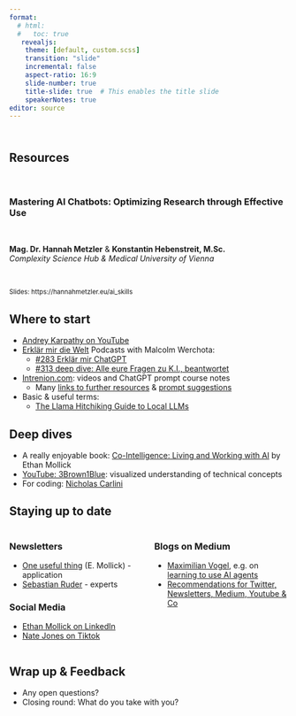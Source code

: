 ```yaml
---
format:
  # html:
  #   toc: true
   revealjs: 
    theme: [default, custom.scss]
    transition: "slide"
    incremental: false
    aspect-ratio: 16:9
    slide-number: true
    title-slide: true  # This enables the title slide
    speakerNotes: true
editor: source
---
```


## <br> Resources

<br>

### Mastering AI Chatbots: Optimizing Research through Effective Use

<br>

**Mag. Dr. Hannah Metzler** & **Konstantin Hebenstreit, M.Sc.** <br>
*Complexity Science Hub & Medical University of Vienna*

<br>

<small> Slides: https://hannahmetzler.eu/ai_skills </small>

## Where to start

- [Andrey Karpathy on YouTube](https://www.youtube.com/andrejkarpathy)
- [Erklär mir die Welt](https://xn--erklrmir-3za.at/) Podcasts with Malcolm Werchota:
    -   [#283 Erklär mir ChatGPT](https://xn--erklrmir-3za.at/2023/12/27/283-erklaer-mir-chatgpt-malcolm-werchota/)
    -   [#313 deep dive: Alle eure Fragen zu K.I., beantwortet](https://xn--erklrmir-3za.at/2024/07/30/deep-dive-alle-eure-fragen-zu-k-i-beantwortet/)
-   [Intrenion.com](https://intrenion.com): videos and ChatGPT prompt course notes
    - Many [links to further resources](https://www.intrenion.com/Generative-AI-Research-Policies-EN-DE-23a4800b10c34ed3a637646ba73b68e8) & [prompt suggestions](https://www.intrenion.com/12ae2c1dbf7980dfbc60ea5513649ea1?v=e29263bc65bd4b71af467eb91955bdde)
- Basic & useful terms: 
  - [The Llama Hitchiking Guide to Local LLMs](https://osanseviero.github.io/hackerllama/blog/posts/hitchhiker_guide/)

## Deep dives

-  A really enjoyable book: [Co-Intelligence: Living and Working with AI](https://www.amazon.de/Co-Intelligence-Living-Working-Ethan-Mollick/dp/0753560771) by Ethan Mollick
- [YouTube: 3Brown1Blue](https://www.youtube.com/@3blue1brown):  visualized understanding of technical concepts
- For coding: [Nicholas Carlini](https://nicholas.carlini.com/writing/2024/how-i-use-ai.html)

## Staying up to date

::::: columns
::: {.column width="47%"}
### Newsletters

- [One useful thing](https://www.oneusefulthing.org/) (E. Mollick) - application
- [Sebastian Ruder](https://www.ruder.io/) - experts

### Social Media

-   [Ethan Mollick on LinkedIn](https://www.linkedin.com/in/emollick/)
-   [Nate Jones on Tiktok](https://www.tiktok.com/@nate.b.jones)

:::

::: {.column width="47%"}
### Blogs on Medium

- [Maximilian Vogel](https://medium.com/@maximilian.vogel), e.g. on [learning to use AI agents](https://medium.com/@maximilian.vogel/mastering-ai-agents-the-10-best-free-courses-tutorials-learning-tools-46bc380a19d1)
- [Recommendations for Twitter, Newsletters, Medium, Youtube & Co](https://medium.com/@maobedkova/how-i-stay-up-to-date-with-ai-and-nlp-656de9e284d9)
    
:::
:::::



## Wrap up & Feedback

- Any open questions?
- Closing round: What do you take with you?